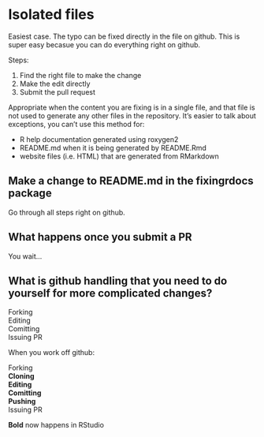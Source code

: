# Isolated files

Easiest case. The typo can be fixed directly in the file on github.  This is super easy becasue you can do everything right on github.

Steps:

  1. Find the right file to make the change
  2. Make the edit directly 
  3. Submit the pull request

Appropriate when the content you are fixing is in a single file, and that file is not used to generate any other files in the repository.  It's easier to talk about exceptions, you can't use this method for:

* R help documentation generated using roxygen2 
* README.md when it is being generated by README.Rmd
* website files (i.e. HTML) that are generated from RMarkdown


## Make a change to README.md in the fixingrdocs package

Go through all steps right on github.

## What happens once you submit a PR

You wait...

## What is github handling that you need to do yourself for more complicated changes?

Forking  
Editing   
Comitting  
Issuing PR  

When you work off github:

Forking   
**Cloning**  
**Editing**  
**Comitting**    
**Pushing**   
Issuing PR

**Bold** now happens in RStudio


